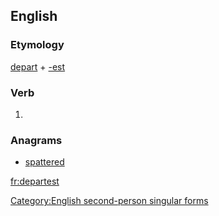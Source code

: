 ==English==

===Etymology===
[[depart]] + [[-est]]

===Verb===
{{en-verb form}}

# {{archaic}} {{form of|Second-person singular simple present form|depart}}

===Anagrams===
* [[spattered#English|spattered]]

[[Category:English second-person singular forms]]

[[fr:departest]]